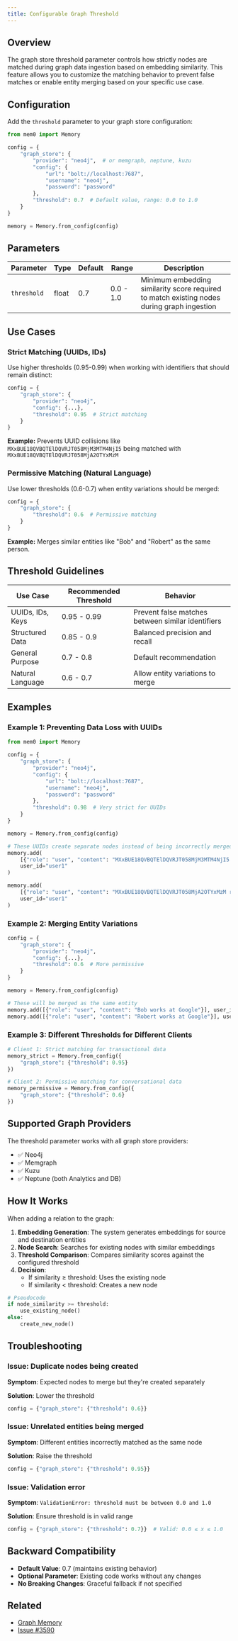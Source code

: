 ```yaml
---
title: Configurable Graph Threshold
---
```


## Overview

The graph store threshold parameter controls how strictly nodes are matched during graph data ingestion based on embedding similarity. This feature allows you to customize the matching behavior to prevent false matches or enable entity merging based on your specific use case.

## Configuration

Add the `threshold` parameter to your graph store configuration:

```python
from mem0 import Memory

config = {
    "graph_store": {
        "provider": "neo4j",  # or memgraph, neptune, kuzu
        "config": {
            "url": "bolt://localhost:7687",
            "username": "neo4j",
            "password": "password"
        },
        "threshold": 0.7  # Default value, range: 0.0 to 1.0
    }
}

memory = Memory.from_config(config)
```

## Parameters

| Parameter | Type | Default | Range | Description |
|-----------|------|---------|-------|-------------|
| `threshold` | float | 0.7 | 0.0 - 1.0 | Minimum embedding similarity score required to match existing nodes during graph ingestion |

## Use Cases

### Strict Matching (UUIDs, IDs)

Use higher thresholds (0.95-0.99) when working with identifiers that should remain distinct:

```python
config = {
    "graph_store": {
        "provider": "neo4j",
        "config": {...},
        "threshold": 0.95  # Strict matching
    }
}
```

**Example:** Prevents UUID collisions like `MXxBUE18QVBQTElDQVRJT058MjM3MTM4NjI5` being matched with `MXxBUE18QVBQTElDQVRJT058MjA2OTYxMzM`

### Permissive Matching (Natural Language)

Use lower thresholds (0.6-0.7) when entity variations should be merged:

```python
config = {
    "graph_store": {
        "threshold": 0.6  # Permissive matching
    }
}
```

**Example:** Merges similar entities like "Bob" and "Robert" as the same person.

## Threshold Guidelines

| Use Case | Recommended Threshold | Behavior |
|----------|----------------------|----------|
| UUIDs, IDs, Keys | 0.95 - 0.99 | Prevent false matches between similar identifiers |
| Structured Data | 0.85 - 0.9 | Balanced precision and recall |
| General Purpose | 0.7 - 0.8 | Default recommendation |
| Natural Language | 0.6 - 0.7 | Allow entity variations to merge |

## Examples

### Example 1: Preventing Data Loss with UUIDs

```python
from mem0 import Memory

config = {
    "graph_store": {
        "provider": "neo4j",
        "config": {
            "url": "bolt://localhost:7687",
            "username": "neo4j",
            "password": "password"
        },
        "threshold": 0.98  # Very strict for UUIDs
    }
}

memory = Memory.from_config(config)

# These UUIDs create separate nodes instead of being incorrectly merged
memory.add(
    [{"role": "user", "content": "MXxBUE18QVBQTElDQVRJT058MjM3MTM4NjI5 relates to Project A"}],
    user_id="user1"
)

memory.add(
    [{"role": "user", "content": "MXxBUE18QVBQTElDQVRJT058MjA2OTYxMzM relates to Project B"}],
    user_id="user1"
)
```

### Example 2: Merging Entity Variations

```python
config = {
    "graph_store": {
        "provider": "neo4j",
        "config": {...},
        "threshold": 0.6  # More permissive
    }
}

memory = Memory.from_config(config)

# These will be merged as the same entity
memory.add([{"role": "user", "content": "Bob works at Google"}], user_id="user1")
memory.add([{"role": "user", "content": "Robert works at Google"}], user_id="user1")
```

### Example 3: Different Thresholds for Different Clients

```python
# Client 1: Strict matching for transactional data
memory_strict = Memory.from_config({
    "graph_store": {"threshold": 0.95}
})

# Client 2: Permissive matching for conversational data
memory_permissive = Memory.from_config({
    "graph_store": {"threshold": 0.6}
})
```

## Supported Graph Providers

The threshold parameter works with all graph store providers:

- ✅ Neo4j
- ✅ Memgraph
- ✅ Kuzu
- ✅ Neptune (both Analytics and DB)

## How It Works

When adding a relation to the graph:

1. **Embedding Generation**: The system generates embeddings for source and destination entities
2. **Node Search**: Searches for existing nodes with similar embeddings
3. **Threshold Comparison**: Compares similarity scores against the configured threshold
4. **Decision**:
   - If similarity ≥ threshold: Uses the existing node
   - If similarity < threshold: Creates a new node

```python
# Pseudocode
if node_similarity >= threshold:
    use_existing_node()
else:
    create_new_node()
```

## Troubleshooting

### Issue: Duplicate nodes being created

**Symptom**: Expected nodes to merge but they're created separately

**Solution**: Lower the threshold
```python
config = {"graph_store": {"threshold": 0.6}}
```

### Issue: Unrelated entities being merged

**Symptom**: Different entities incorrectly matched as the same node

**Solution**: Raise the threshold
```python
config = {"graph_store": {"threshold": 0.95}}
```

### Issue: Validation error

**Symptom**: `ValidationError: threshold must be between 0.0 and 1.0`

**Solution**: Ensure threshold is in valid range
```python
config = {"graph_store": {"threshold": 0.7}}  # Valid: 0.0 ≤ x ≤ 1.0
```

## Backward Compatibility

- **Default Value**: 0.7 (maintains existing behavior)
- **Optional Parameter**: Existing code works without any changes
- **No Breaking Changes**: Graceful fallback if not specified

## Related

- [Graph Memory](/platform/features/graph-memory)
- [Issue #3590](https://github.com/mem0ai/mem0/issues/3590)
